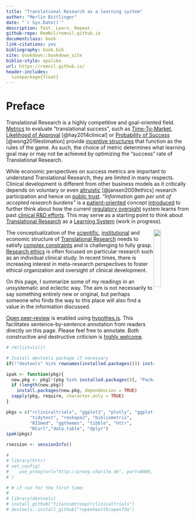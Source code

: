 ```yaml
---
title: "Translational Research as a learning system"
author: "Merlin Bittlinger"
date: "`r Sys.Date()`"
description: Test. Learn. Repeat.
github-repo: RemNil/remnil.github.io
documentclass: book
link-citations: yes
bibliography: book.bib
site: bookdown::bookdown_site
biblio-style: apalike
url: https://remnil.github.io/
header-includes:
  \usepackage{float}
---
```


# Preface {-}
Translational Research is a highly competitive and goal-oriented field. [Metrics](https://en.wikipedia.org/wiki/Performance_indicator) to evaluate "translational success", such as [Time-To-Market](https://en.wikipedia.org/wiki/Time_to_market), [Likelihood of Approval](https://www.nature.com/articles/nbt.2786) [@hay2014clinical] or [Probability of Success](https://academic.oup.com/biostatistics/article/20/2/273/4817524) [@wong2019estimation]  provide  [incentive structures](https://en.wikipedia.org/wiki/Incentive) that function as the rules of the game. As such, the choice of metric determines what learning goal may or may not be achieved by optimizing the "success" rate of Translational Research. 

While economic perspectives on success metrics are important to understand Translational Research, they are limited in many respects. Clinical development is different from other business models as it critically depends on voluntary or even [altruistic](https://onlinelibrary.wiley.com/doi/abs/10.1353/hcr.0.0164) [@jansen2009ethics] research participation and hence on [public trust](https://academic.oup.com/bjps/advance-article-abstract/doi/10.1093/bjps/axz023/5524669?redirectedFrom=fulltext). *"Information gain per unit of accepted research burdens"* is a [patient-oriented](https://en.wikipedia.org/wiki/Patient-centered_outcomes) concept [introduced](https://www.youtube.com/watch?v=5ECTE0gbwFU=0m52s) to further think about how the current [regulatory oversight](https://www.ich.org/) system learns from past [clinical R&D efforts](https://www.ema.europa.eu/en/documents/other/laboratory-patient-journey-centrally-authorised-medicine_en.pdf). This may serve as a starting point to think about [Translational Research](https://en.wikipedia.org/wiki/Translational_research) as a [Learning System](https://remnil.github.io/TestLearnRepeat/learning.html) (work in progress). 

![](https://media.giphy.com/media/4TgrpouKssdiNzeax5/giphy.gif){style="float: right; top: 0; right: 0; width: 20%;"}

The conceptualization of the [scientific](https://www.ncbi.nlm.nih.gov/books/NBK92015/), [institutional](https://www.youtube.com/watch?v=U_6ear-yORE) and economic structure of [Translational Research](https://en.wikipedia.org/wiki/Translational_research) needs to satisfy [complex constraints](https://sistemas.colmex.mx/Reportes/LACEALAMES/LACEA-LAMES2019_paper_106.pdf) and is challenging to fully grasp. [Research ethics](https://cioms.ch/shop/product/international-ethical-guidelines-for-health-related-research-involving-humans/) is often focused on particular research such as an individual clinical study. In recent times, there is increasing interest in meta-research perspectives to foster ethical organization and oversight of clinical development. 


On this page, I summarize some of my readings in an unsystematic and eclectic way. The aim is not necessarily to say something entirely new or original, but perhaps someone who finds the way to this place will also find a value in the information discussed.

[Open peer-review](http://www.openreviewtoolkit.org/) is enabled using [hypothes.is](https://web.hypothes.is/). This facilitates sentence-by-sentence annotation from readers directly on this page. Please feel free to annotate. Both constructive and destructive criticism is [highly welcome](http://www.youtube.com/watch?v=ztmvtKLuR7I&t=10m48s).


```r
# rm(list=ls())

# Install devtools package if necessary
if(!"devtools" %in% rownames(installed.packages())) install.packages("devtools")

ipak <- function(pkg){
  new.pkg <- pkg[!(pkg %in% installed.packages()[, "Package"])]
  if (length(new.pkg)) 
    install.packages(new.pkg, dependencies = TRUE)
  sapply(pkg, require, character.only = TRUE)
}

pkgs = c("rclinicaltrials", "ggplot2", "plotly", "ggplotify", "rentrez",
         "tidytext", "reshape2", "bibliometrix",
         "RISmed", "ggthemes", "tibble", "httr", 
         "RCurl","data.table", "dplyr")
ipak(pkgs)

rsession <- sessionInfo()

# 
# library(httr)
# set_config(
#    use_proxy(url="http://proxy.charite.de", port=8080, username="bittlinm", password="hthUVd7qd6sck!")
# )

# # if run for the first time:
# 
# library(devtools)
# install_github("titaniumtroop/rclinicaltrials")
# devtools::install_github("ropenhealth/openfda")

```

